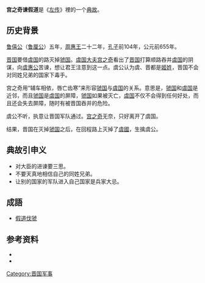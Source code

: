 
'''宫之奇谏假道'''是《[[左传|左传]]》裡的一个[[典故|典故]]。
==历史背景==
[[魯僖公|鲁僖公]]（[[魯僖公|鲁厘公]]）五年，[[周惠王|周惠王]]二十二年，[[孔子紀年|孔子]]前104年，公元前655年。

[[晋国|晋国]]要借[[虞国|虞国]]的路灭掉[[西虢国|虢国]]。[[虞国|虞国]][[大夫_(官名)|大夫]][[宫之奇|宫之奇]]看出了[[晋国|晋国]]打算顺路吞并[[虞国|虞国]]的阴谋，向[[虞惠公|虞惠公]]苦谏，想让君王注意到这一点。虞公认为虞、晋都是[[姬姓|姬姓]]，晋国不会对同姓兄弟的国家下毒手。

宫之奇用“辅车相依，唇亡齿寒”来形容[[西虢国|虢国]]与[[虞国|虞国]]的关系。意思是，[[西虢国|虢国]]和[[虞国|虞国]]是近邻，而且[[西虢国|虢国]]是[[虞国|虞国]]的屏障，[[西虢国|虢国]]如果被灭亡，[[虞国|虞国]]不仅不会得到任何好处，而且还会失去屏障，随时有被晋国吞并的危险。

虞公不听，执意让晋国军队通过。[[宫之奇|宫之奇]]无奈，只好离开了虞国。

结果，晋国在灭掉[[西虢国|虢国]]之后，在回程路上灭掉了[[虞國|虞國]]，生擒虞公。

==典故引申义==
* 对大臣的进谏要三思。
* 不要天真地相信自己的同姓兄弟。
* 让别的国家的军队进入自己国家是兵家大忌。

==成語==
* [[假道伐虢|假道伐虢]]

==参考资料==
* {{cite book|title=《[[左传|左传]]·僖公五年·'''宫之奇谏假道'''》}}
* {{cite book|publisher=[[辽宁人民出版社|辽宁人民出版社]]|title=《古文百则》|year=1980年}}

[[Category:晋国军事|Category:晋国军事]]